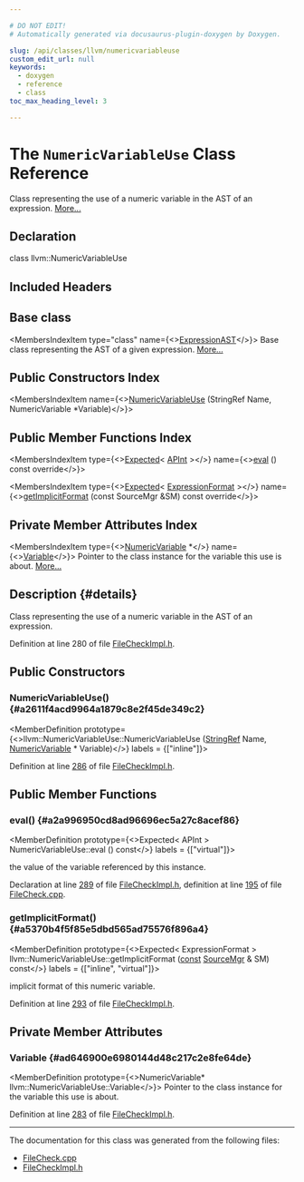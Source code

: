 ```yaml
---

# DO NOT EDIT!
# Automatically generated via docusaurus-plugin-doxygen by Doxygen.

slug: /api/classes/llvm/numericvariableuse
custom_edit_url: null
keywords:
  - doxygen
  - reference
  - class
toc_max_heading_level: 3

---
```





# The `NumericVariableUse` Class Reference

<DoxygenPage pluginConfig={pluginConfig}>

Class representing the use of a numeric variable in the AST of an expression. <a href="#details">More...</a>

## Declaration

<CodeBlock>class llvm::NumericVariableUse</CodeBlock>

## Included Headers

<IncludesList>
<IncludesListItem
  filePath="FileCheck/FileCheckImpl.h"
  permalink="/docs/api/files/lib/lib/filecheck/filecheckimpl-h"
  isLocal="true" />
</IncludesList>

## Base class

<MembersIndex>

<MembersIndexItem
  type="class"
  name={<><a href="/docs/api/classes/llvm/expressionast">ExpressionAST</a></>}>
Base class representing the AST of a given expression. <a href="/docs/api/classes/llvm/expressionast/#details">More...</a>
</MembersIndexItem>

</MembersIndex>

## Public Constructors Index

<MembersIndex>

<MembersIndexItem
  name={<><a href="#a2611f4acd9964a1879c8e2f45de349c2">NumericVariableUse</a> (StringRef Name, NumericVariable &#42;Variable)</>}>
</MembersIndexItem>

</MembersIndex>

## Public Member Functions Index

<MembersIndex>

<MembersIndexItem
  type={<><a href="/docs/api/classes/llvm/expected">Expected</a>&lt; <a href="/docs/api/classes/llvm/apint">APInt</a> &gt;</>}
  name={<><a href="#a2a996950cd8ad96696ec5a27c8acef86">eval</a> () const override</>}>
</MembersIndexItem>

<MembersIndexItem
  type={<><a href="/docs/api/classes/llvm/expected">Expected</a>&lt; <a href="/docs/api/structs/llvm/expressionformat">ExpressionFormat</a> &gt;</>}
  name={<><a href="#a5370b4f5f85e5dbd565ad75576f896a4">getImplicitFormat</a> (const SourceMgr &amp;SM) const override</>}>
</MembersIndexItem>

</MembersIndex>

## Private Member Attributes Index

<MembersIndex>

<MembersIndexItem
  type={<><a href="/docs/api/classes/llvm/numericvariable">NumericVariable</a> &#42;</>}
  name={<><a href="#ad646900e6980144d48c217c2e8fe64de">Variable</a></>}>
Pointer to the class instance for the variable this use is about. <a href="#ad646900e6980144d48c217c2e8fe64de">More...</a>
</MembersIndexItem>

</MembersIndex>

## Description {#details}

Class representing the use of a numeric variable in the AST of an expression.

Definition at line 280 of file <a href="/docs/api/files/lib/lib/filecheck/filecheckimpl-h">FileCheckImpl.h</a>.

<SectionDefinition>

## Public Constructors

### NumericVariableUse() {#a2611f4acd9964a1879c8e2f45de349c2}

<MemberDefinition
  prototype={<>llvm::NumericVariableUse::NumericVariableUse (<a href="/docs/api/classes/llvm/stringref">StringRef</a> Name, <a href="/docs/api/classes/llvm/numericvariable">NumericVariable</a> &#42; Variable)</>}
  labels = {["inline"]}>

Definition at line <a href="/docs/api/files/lib/lib/filecheck/filecheckimpl-h/#l00286">286</a> of file <a href="/docs/api/files/lib/lib/filecheck/filecheckimpl-h">FileCheckImpl.h</a>.
</MemberDefinition>

</SectionDefinition>

<SectionDefinition>

## Public Member Functions

### eval() {#a2a996950cd8ad96696ec5a27c8acef86}

<MemberDefinition
  prototype={<>Expected&lt; APInt &gt; NumericVariableUse::eval () const</>}
  labels = {["virtual"]}>

<SectionUser title="Returns">
the value of the variable referenced by this instance.
</SectionUser>

Declaration at line <a href="/docs/api/files/lib/lib/filecheck/filecheckimpl-h/#l00289">289</a> of file <a href="/docs/api/files/lib/lib/filecheck/filecheckimpl-h">FileCheckImpl.h</a>, definition at line <a href="/docs/api/files/lib/lib/filecheck/filecheck-cpp/#l00195">195</a> of file <a href="/docs/api/files/lib/lib/filecheck/filecheck-cpp">FileCheck.cpp</a>.
</MemberDefinition>

### getImplicitFormat() {#a5370b4f5f85e5dbd565ad75576f896a4}

<MemberDefinition
  prototype={<>Expected&lt; ExpressionFormat &gt; llvm::NumericVariableUse::getImplicitFormat (<a href="/docs/api/files/lib/lib/target/lib/target/aarch64/aarch64promoteconstant-cpp/#a90f8350fecae261c25be85d38b451bff">const</a> <a href="/docs/api/classes/llvm/sourcemgr">SourceMgr</a> &amp; SM) const</>}
  labels = {["inline", "virtual"]}>

<SectionUser title="Returns">
implicit format of this numeric variable.
</SectionUser>

Definition at line <a href="/docs/api/files/lib/lib/filecheck/filecheckimpl-h/#l00293">293</a> of file <a href="/docs/api/files/lib/lib/filecheck/filecheckimpl-h">FileCheckImpl.h</a>.
</MemberDefinition>

</SectionDefinition>

<SectionDefinition>

## Private Member Attributes

### Variable {#ad646900e6980144d48c217c2e8fe64de}

<MemberDefinition
  prototype={<>NumericVariable&#42; llvm::NumericVariableUse::Variable</>}>
Pointer to the class instance for the variable this use is about.

Definition at line <a href="/docs/api/files/lib/lib/filecheck/filecheckimpl-h/#l00283">283</a> of file <a href="/docs/api/files/lib/lib/filecheck/filecheckimpl-h">FileCheckImpl.h</a>.
</MemberDefinition>

</SectionDefinition>

<hr/>

The documentation for this class was generated from the following files:

<ul>
<li><a href="/docs/api/files/lib/lib/filecheck/filecheck-cpp">FileCheck.cpp</a></li>
<li><a href="/docs/api/files/lib/lib/filecheck/filecheckimpl-h">FileCheckImpl.h</a></li>
</ul>

</DoxygenPage>
